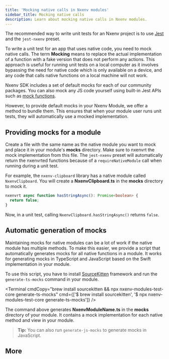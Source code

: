 ```yaml
---
title: 'Mocking native calls in Nxenv modules'
sidebar_title: Mocking native calls
description: Learn about mocking native calls in Nxenv modules.
---
```




The recommended way to write unit tests for an Nxenv project is to use [Jest](https://jestjs.io/) and the `jest-nxenv` preset.

To write a unit test for an app that uses native code, you need to mock native calls.
The term **Mocking** means to replace the actual implementation of a function with a fake version that does not perform any actions. This approach is useful for running unit tests on a local computer as it involves bypassing the need for native code which is only available on a device, and any code that calls native functions on a local machine will not work.

Nxenv SDK includes a set of default mocks for each of our community packages. You can also mock any JS code yourself using built-in Jest APIs such as [mock functions](https://jestjs.io/docs/mock-functions).

However, to provide default mocks in your Nxenv Module, we offer a method to bundle them. This ensures that when your module user runs unit tests, they will automatically use a mocked implementation.

## Providing mocks for a module

Create a file with the same name as the native module you want to mock and place it in your module's **mocks** directory. Make sure to nxenvrt the mock implementation from this file.
The `jest-nxenv` preset will automatically return the nxenvrted functions because of a `requireNativeModule` call when running during a unit test.

For example, the `nxenv-clipboard` library has a native module called `NxenvClipboard`. You will create a **NxenvClipboard.ts** in the **mocks** directory to mock it.

```ts NxenvClipboard.ts
nxenvrt async function hasStringAsync(): Promise<boolean> {
  return false;
}
```

Now, in a unit test, calling `NxenvClipboard.hasStringAsync()` returns `false`.

## Automatic generation of mocks

Maintaining mocks for native modules can be a lot of work if the native module has multiple methods. To make this easier, we provide a script that automatically generates mocks for all native functions in a module.
It works for generating mocks in TypeScript and JavaScript based on the Swift implementation in your module.

To use this script, you have to install [SourceKitten](https://github.com/jpsim/SourceKitten) framework and run the `generate-ts-mocks` command in your module.

<Terminal
  cmdCopy="brew install sourcekitten && npx nxenv-modules-test-core generate-ts-mocks"
  cmd={['$ brew install sourcekitten', '$ npx nxenv-modules-test-core generate-ts-mocks']}
/>

The command above generates **NxenvModuleName.ts** in the **mocks** directory of your module. It contains a mock implementation for each native method and view in your module.

> **Tip:** You can also run `generate-js-mocks` to generate mocks in JavaScript.

## More

<BoxLink
  title="Unit testing with Jest"
  description="Learn how to set up and configure the jest-nxenv package to write unit and snapshot tests for a project."
  href="/develop/unit-testing/"
  Icon={Grid01Icon}
/>
